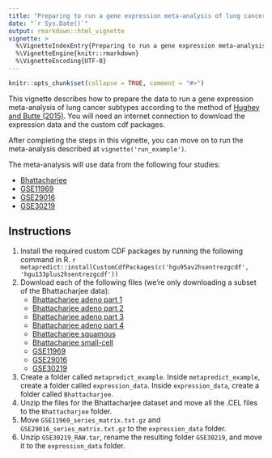 ```yaml
---
title: "Preparing to run a gene expression meta-analysis of lung cancer subtypes"
date: "`r Sys.Date()`"
output: rmarkdown::html_vignette
vignette: >
  %\VignetteIndexEntry{Preparing to run a gene expression meta-analysis of lung cancer subtypes}
  %\VignetteEngine{knitr::rmarkdown}
  %\VignetteEncoding{UTF-8}
---
```


```r
knitr::opts_chunk$set(collapse = TRUE, comment = "#>")
```

This vignette describes how to prepare the data to run a gene expression meta-analysis of lung cancer subtypes according to the method of [Hughey and Butte (2015)](https://doi.org/10.1093/nar/gkv229). You will need an internet connection to download the expression data and the custom cdf packages.

After completing the steps in this vignette, you can move on to run the meta-analysis described at `vignette('run_example')`.

The meta-analysis will use data from the following four studies:

* [Bhattacharjee](http://www.broadinstitute.org/cgi-bin/cancer/publications/view/62)
* [GSE11969](http://www.ncbi.nlm.nih.gov/geo/query/acc.cgi?acc=GSE11969)
* [GSE29016](http://www.ncbi.nlm.nih.gov/geo/query/acc.cgi?acc=GSE29016)
* [GSE30219](http://www.ncbi.nlm.nih.gov/geo/query/acc.cgi?acc=GSE30219)

## Instructions

1. Install the required custom CDF packages by running the following command in R.
    ```r
    metapredict::installCustomCdfPackages(c('hgu95av2hsentrezgcdf',
                                            'hgu133plus2hsentrezgcdf'))
    ```
1. Download each of the following files (we're only downloading a subset of the Bhattacharjee data):
    * [Bhattacharjee adeno part 1](http://pubs.broadinstitute.org/mpr/projects/LUNG/LUNG_scans_ADENO_part1.tar.gz)
    * [Bhattacharjee adeno part 2](http://pubs.broadinstitute.org/mpr/projects/LUNG/LUNG_scans_ADENO_part2.tar.gz)
    * [Bhattacharjee adeno part 3](http://pubs.broadinstitute.org/mpr/projects/LUNG/LUNG_scans_ADENO_part3.tar.gz)
    * [Bhattacharjee adeno part 4](http://pubs.broadinstitute.org/mpr/projects/LUNG/LUNG_scans_ADENO_part4.tar.gz)
    * [Bhattacharjee squamous](http://pubs.broadinstitute.org/mpr/projects/LUNG/LUNG_scans_SQ.tar.gz)
    * [Bhattacharjee small-cell](http://pubs.broadinstitute.org/mpr/projects/LUNG/LUNG_scans_SMC.tar.gz)
    * [GSE11969](ftp://ftp.ncbi.nlm.nih.gov/geo/series/GSE11nnn/GSE11969/matrix/GSE11969_series_matrix.txt.gz)
    * [GSE29016](ftp://ftp.ncbi.nlm.nih.gov/geo/series/GSE29nnn/GSE29016/matrix/GSE29016_series_matrix.txt.gz)
    * [GSE30219](http://www.ncbi.nlm.nih.gov/geo/download/?acc=GSE30219&format=file)
1. Create a folder called `metapredict_example`. Inside `metapredict_example`, create a folder called `expression_data`. Inside `expression_data`, create a folder called `Bhattacharjee`.
1. Unzip the files for the Bhattacharjee dataset and move all the .CEL files to the `Bhattacharjee` folder.
1. Move `GSE11969_series_matrix.txt.gz` and `GSE29016_series_matrix.txt.gz` to the `expression_data` folder.
1. Unzip `GSE30219_RAW.tar`, rename the resulting folder `GSE30219`, and move it to the `expression_data` folder.
